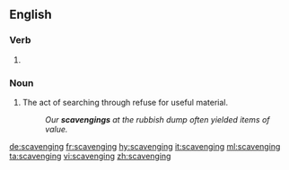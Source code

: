 ==English==

===Verb===
{{head|en}}

# {{present participle of|scavenge|lang=en}}

===Noun===
{{en-noun}}

# The act of searching through refuse for useful material.
#: ''Our '''scavengings''' at the rubbish dump often yielded items of value.''

[[de:scavenging]]
[[fr:scavenging]]
[[hy:scavenging]]
[[it:scavenging]]
[[ml:scavenging]]
[[ta:scavenging]]
[[vi:scavenging]]
[[zh:scavenging]]